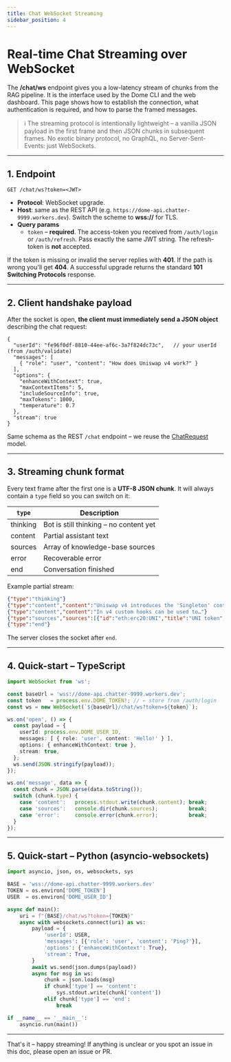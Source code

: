```yaml
---
title: Chat WebSocket Streaming
sidebar_position: 4
---
```


# Real-time Chat Streaming over WebSocket

The **/chat/ws** endpoint gives you a low-latency stream of chunks from the RAG pipeline.  It is the 
interface used by the Dome CLI and the web dashboard.  This page shows how to establish the
connection, what authentication is required, and how to parse the framed messages.

> ℹ️  The streaming protocol is intentionally lightweight – a vanilla JSON payload in the first
> frame and then JSON chunks in subsequent frames.  No exotic binary protocol, no GraphQL, no
> Server-Sent-Events: just WebSockets.

---

## 1. Endpoint

```
GET /chat/ws?token=<JWT>
```

* **Protocol**: WebSocket upgrade.
* **Host**: same as the REST API (e.g. `https://dome-api.chatter-9999.workers.dev`).  Switch the
  scheme to **wss://** for TLS.
* **Query params**
  * `token` – **required**.  The access-token you received from `/auth/login` or `/auth/refresh`.
    Pass exactly the same JWT string.  The refresh-token is **not** accepted.

If the token is missing or invalid the server replies with **401**.  If the path is wrong you'll get
**404**.  A successful upgrade returns the standard **101 Switching Protocols** response.

---

## 2. Client handshake payload

After the socket is open, **the client must immediately send a JSON object** describing the chat
request:

```json5
{
  "userId": "fe96f0df-8810-44ee-af6c-3a7f824dc73c",   // your userId (from /auth/validate)
  "messages": [
    { "role": "user", "content": "How does Uniswap v4 work?" }
  ],
  "options": {
    "enhanceWithContext": true,
    "maxContextItems": 5,
    "includeSourceInfo": true,
    "maxTokens": 1000,
    "temperature": 0.7
  },
  "stream": true
}
```

Same schema as the REST `/chat` endpoint – we reuse the [ChatRequest](/docs/reference/openapi.yaml)
model.

---

## 3. Streaming chunk format

Every text frame after the first one is a **UTF-8 JSON chunk**.  It will always contain a `type`
field so you can switch on it:

| `type`   | Description                             |
|----------|-----------------------------------------|
| thinking | Bot is still thinking – no content yet   |
| content  | Partial assistant text                  |
| sources  | Array of knowledge-base sources          |
| error    | Recoverable error                       |
| end      | Conversation finished                   |

Example partial stream:

```json
{"type":"thinking"}
{"type":"content","content":"Uniswap v4 introduces the 'Singleton' contract…"}
{"type":"content","content":"In v4 custom hooks can be used to…"}
{"type":"sources","sources":[{"id":"eth:erc20:UNI","title":"UNI token","type":"token"}]}
{"type":"end"}
```

The server closes the socket after `end`.

---

## 4. Quick-start – TypeScript

```ts
import WebSocket from 'ws';

const baseUrl = 'wss://dome-api.chatter-9999.workers.dev';
const token   = process.env.DOME_TOKEN!; // ← store from /auth/login
const ws = new WebSocket(`${baseUrl}/chat/ws?token=${token}`);

ws.on('open', () => {
  const payload = {
    userId: process.env.DOME_USER_ID,
    messages: [ { role: 'user', content: 'Hello!' } ],
    options: { enhanceWithContext: true },
    stream: true,
  };
  ws.send(JSON.stringify(payload));
});

ws.on('message', data => {
  const chunk = JSON.parse(data.toString());
  switch (chunk.type) {
    case 'content':   process.stdout.write(chunk.content); break;
    case 'sources':   console.dir(chunk.sources);          break;
    case 'error':     console.error(chunk.error);          break;
  }
});
```

---

## 5. Quick-start – Python (asyncio-websockets)

```python
import asyncio, json, os, websockets, sys

BASE = 'wss://dome-api.chatter-9999.workers.dev'
TOKEN = os.environ['DOME_TOKEN']
USER  = os.environ['DOME_USER_ID']

async def main():
    uri = f"{BASE}/chat/ws?token={TOKEN}"
    async with websockets.connect(uri) as ws:
        payload = {
            'userId': USER,
            'messages': [{'role': 'user', 'content': 'Ping?'}],
            'options': {'enhanceWithContext': True},
            'stream': True,
        }
        await ws.send(json.dumps(payload))
        async for msg in ws:
            chunk = json.loads(msg)
            if chunk['type'] == 'content':
                sys.stdout.write(chunk['content'])
            elif chunk['type'] == 'end':
                break

if __name__ == '__main__':
    asyncio.run(main())
```

---

That's it – happy streaming! If anything is unclear or you spot an issue in this doc, please open an
issue or PR. 